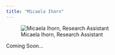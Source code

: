 ```yaml
---
title: "Micaela Ihorn"
---
```

::: {.grid}

::: {.g-col-6}
![Micaela Ihorn, Research Assistant](../images/portrait_placeholder.png)
:::

::: {.g-col-6}

Coming Soon...

:::
:::